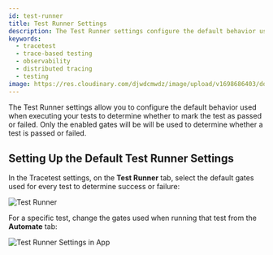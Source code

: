 ```yaml
---
id: test-runner
title: Test Runner Settings
description: The Test Runner settings configure the default behavior used when executing tests to determine whether to mark the test as passed or failed.
keywords:
  - tracetest
  - trace-based testing
  - observability
  - distributed tracing
  - testing
image: https://res.cloudinary.com/djwdcmwdz/image/upload/v1698686403/docs/Blog_Thumbnail_14_rsvkmo.jpg
---
```


The Test Runner settings allow you to configure the default behavior used when executing your tests to determine whether to mark the test as passed or failed. Only the enabled gates will be will be used to determine whether a test is passed or failed.

## Setting Up the Default Test Runner Settings

In the Tracetest settings, on the **Test Runner** tab, select the default gates used for every test to determine success or failure:

![Test Runner](./img/test-runner-settings.png)

For a specific test, change the gates used when running that test from the **Automate** tab:

![Test Runner Settings in App](./img/test-runner-in-app.png)
